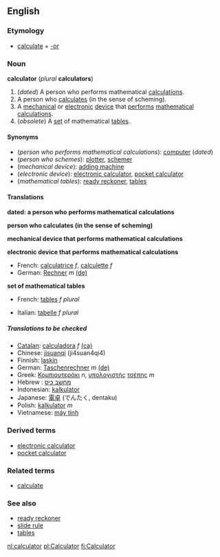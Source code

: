==English==
===Etymology===
*[[calculate]] + [[-or]]

===Noun===
{{wikipedia}}
'''calculator''' (''plural'' '''calculators''')

#(''dated'') A person who performs mathematical [[calculation]]s.
#A person who [[calculate]]s (in the sense of scheming).
#A [[mechanical]] or [[electronic]] [[device]] that [[perform]]s [[mathematical]] [[calculation]]s.
#(''obsolete'') A [[set]] of mathematical [[table]]s.

====Synonyms====
*(''person who performs mathematical calculations''): [[computer]] (''dated'')
*(''person who schemes''): [[plotter]], [[schemer]]
*(''mechanical device''): [[adding machine]]
*(''electronic device''): [[electronic calculator]], [[pocket calculator]]
*(''mathematical tables''): [[ready reckoner]], [[table]]s

====Translations====

'''dated: a person who performs mathematical calculations'''
{{top}}
{{mid}}
{{bottom}}

'''person who calculates (in the sense of scheming)'''
{{top}}
{{mid}}
{{bottom}}

'''mechanical device that performs mathematical calculations'''
{{top}}
{{mid}}
{{bottom}}

'''electronic device that performs mathematical calculations'''
{{top}}
*French: [[calculatrice]] ''f'', [[calculette]] ''f''
*German: [[Rechner]] ''m'' [[:de:Rechner|(de)]]
{{mid}}
{{bottom}}

'''set of mathematical tables'''
{{top}}
*French: [[table#French|table]]s ''f plural''
{{mid}}
*Italian: [[tabella|tabelle]] ''f plural''
{{bottom}}

=====Translations to be checked=====
<!--Remove this section once all of the translations below have been moved into the tables above.-->
{{checktrans}}

*[[Catalan]]: [[calculadora]] ''f'' [[:ca:calculadora|(ca)]] 
*Chinese: [[jisuanqi]] (ji4suan4qi4)
*Finnish: [[laskin]]
*German: [[Taschenrechner]] ''m'' [[:de:Taschenrechner|(de)]]
*Greek: [[Κομπιουτεράκι]] ''n'', [[υπολογιστής]] [[τσέπης]] ''m''
*Hebrew : [[מחשב כיס]]
*Indonesian: [[kalkulator]]
*Japanese: [[電卓]] (でんたく, dentaku)
*Polish: [[kalkulator]] ''m''
*Vietnamese: [[máy tính]]

===Derived terms===
*[[electronic calculator]]
*[[pocket calculator]]

===Related terms===
*[[calculate]]

===See also===
*[[ready reckoner]]
*[[slide rule]]
*[[table]]s

[[nl:calculator]]
[[pl:Calculator]]
[[fi:Calculator]]